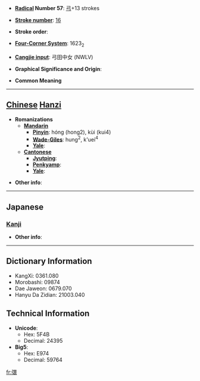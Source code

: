 * '''[[Wiktionary:Chinese radical index| Radical]] Number 57''': [[Wiktionary:Chinese radical index 弓|弓]]+13 strokes

* '''[[Wiktionary:Chinese total strokes index|Stroke number]]''': [[Wiktionary:Chinese total strokes index 16|16]]

* '''Stroke order''': 

* '''[[Wiktionary:Chinese four corner index|Four-Corner System]]''': 1623<sub>2</sub>

* '''[[Wiktionary:Chinese Cangjie index|Cangjie input]]''': 弓田中女 (NWLV)

* '''Graphical Significance and Origin''': 

* '''Common Meaning'''

----

== [[Chinese]] [[Hanzi]] ==

* '''Romanizations'''
** '''[[Mandarin]]'''
*** '''[[Pinyin]]''': hóng (hong2), kùi (kui4)
*** '''[[Wade-Giles]]''': hung<sup>2</sup>, k'uei<sup>4</sup>
*** '''[[Yale]]''': 
** '''[[Cantonese]]'''
*** '''[[Jyutping]]''':
*** '''[[Penkyamp]]''': 
*** '''[[Yale]]''': 

* '''Other info''': 

----

==Japanese==
===[[Kanji]]===
{{kanji|on readings=[[かう]] (kau), [[ぎゃう]] (gyau), [[こ]] (ko), [[く]] (ku)|kun readings=[[とばりのひるがえるこえ]] (tobarinohirugaerukoe)}}

* '''Other info''':  

----

== Dictionary Information ==

* KangXi: 0361.080
* Morobashi: 09874
* Dae Jaweon: 0679.070
* Hanyu Da Zidian: 21003.040

== Technical Information ==

* '''Unicode''':
** Hex: 5F4B
** Decimal: 24395
* '''Big5''':
** Hex: E974
** Decimal: 59764

[[fr:彋]]